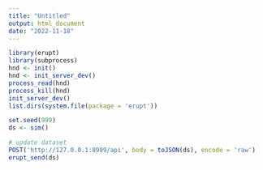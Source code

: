 ```yaml
---
title: "Untitled"
output: html_document
date: "2022-11-18"
---
```


```r
library(erupt)
library(subprocess)
hnd <- init()
hnd <- init_server_dev()
process_read(hnd)
process_kill(hnd)
init_server_dev()
list.dirs(system.file(package = 'erupt'))
```

```r
set.seed(999)
ds <- sim()

# update dataset
POST('http://127.0.0.1:8999/api', body = toJSON(ds), encode = 'raw')
erupt_send(ds)
```
